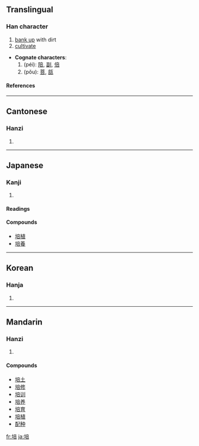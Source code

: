 ==Translingual==
===Han character===
{{Han char|rn=32|rad=土|as=08|sn=11|four=4016<sub>1</sub>|canj=土卜廿口 (GYTR)|ids=⿰[[土]][[咅]]}}
# [[bank up]] with dirt
# [[cultivate]]


*'''Cognate characters''':
*# (péi): [[陪]], [[副]], [[倍]]
*# (pǒu): [[菩]], [[瓿]]
====References====
{{Han ref|kx=0231.110|dkj=05195|dj=0468.020|hdz=10457.020|uh=57F9|ud=22521|bh=B0F6|bd=45302}}
----

==Cantonese==
===Hanzi===
{{yue-hanzi|jyut=|y=pui4}}
# {{defn|Cantonese}}
----
==Japanese==
===Kanji===
{{ja-kanji|grade=c|rs=土08}}
# {{defn|Japanese}} 
====Readings====
{{ja-readings|on=ばい (bai), べ (be, [[呉音]]), はい (hai, [[漢音]]), ほう (hō, 漢音), ぶ (bu, 呉音)|kun=[[つちかう]] (tsuchikau)}}

====Compounds====
*[[培植]]
*[[培養]]
----
==Korean==
===Hanja===
{{ko-hanja|hangeul=[[배]], [[부]]|rv=bae, bu|mr=pae, pu}}
# {{defn|Korean}}
----
==Mandarin==
===Hanzi===
{{cmn-hanzi|pin=[[péi]] ([[pei2]]), [[pǒu]] ([[pou3]])|wg=p'ei<sup>2</sup>, p'ou<sup>3</sup>}}
# {{defn|Mandarin}}

====Compounds====
*[[培土]]
*[[培修]]
*[[培训]]
*[[培养]]
*[[培育]]
*[[培植]]
*[[配种]]

[[fr:培]]
[[ja:培]]